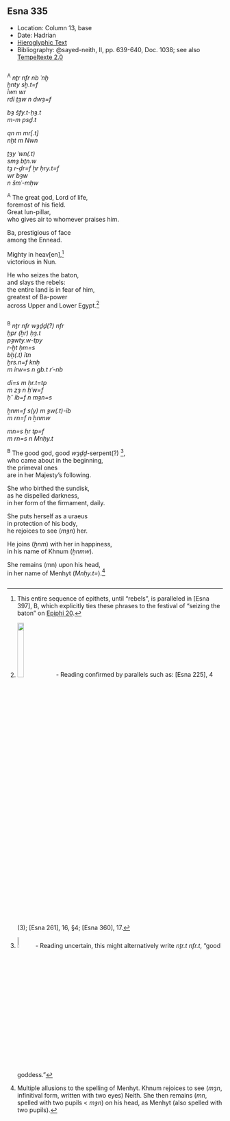 ## Esna 335 {-}  

<style>  
  
  .col2 {  
    columns: 2 320px;         /* number of columns and width in pixels*/  
    -webkit-columns: 2 320px; /* chrome, safari */  
    -moz-columns: 2 320px;    /* firefox */  
    -webkit-column-break-inside: avoid;  
    -page-break-inside: avoid;  
    -break-inside: avoid;  
  }  
  
</style>  

- Location: Column 13, base
- Date: Hadrian 
- [Hieroglyphic Text](https://www.ifao.egnet.net/uploads/publications/enligne/Temples-Esna003.pdf#page=319){target="_blank"}  
- Bibliography: @sayed-neith, II, pp. 639-640, Doc. 1038; see also [Tempeltexte 2.0](http://www.tempeltexte.uni-tuebingen.de/portal/#/text-detail/1237){target="_blank"}

<div class="col2">

^A^ *nṯr nfr nb ʿnḫ  *  
*ḫnty sḫ.t=f  *  
*ỉwn wr*   
*rdỉ ṯȝw n dwȝ=f  *  
   
*bȝ šfy.t-ḥȝ.t  *  
*m-m psḏ.t  *  
  
*qn m mr[.t]  *  
*nḫt m Nwn  *  
    
*ṯȝy ʿwn(.t)  *  
*smȝ bṯn.w  *  
*tȝ r-ḏr=f ẖr ḥry.t=f  *  
*wr bȝw *  
*n šmʿ-mḥw  *
  
^A^ The great god, Lord of life,  
foremost of his field.  
Great Iun-pillar,   
who gives air to whomever praises him.  
  
Ba, prestigious of face  
among the Ennead.

Mighty in heav[en],[^fn-335-0]  
victorious in Nun.  
  
He who seizes the baton,  
and slays the rebels:  
the entire land is in fear of him,  
greatest of Ba-power   
across Upper and Lower Egypt.[^fn-335-1]
  
</div>

[^fn-335-0]: This entire sequence of epithets, until "rebels", is paralleled in [Esna 397], B, which explicitly ties these phrases to the festival of "seizing the baton" on [Epiphi 20](https://bookdown.org/shemanefer/Esna2/calendar-ii-77.html#epiphi-20).  
[^fn-335-1]: ![](./images/335_A_1.png){width=18%} - Reading confirmed by parallels such as: [Esna 225], 4 (3); [Esna 261], 16, §4; [Esna 360], 17.

<div class="col2">

^B^ *nṯr nfr wȝḏḏ(?) nfr  *  
*ḫpr (ẖr) ḥȝ.t  *  
*pȝwty.w-tpy*  
*r-ḫt ḥm=s  *  
*bẖ(.t) ỉtn  *  
*ḫrs.n=f knḥ  *  
*m ỉrw=s n gb.t rʿ-nb  *  
   
*dỉ=s m ḥr.t=tp  *  
*m zȝ n ḥʿw=f  *  
*ḥʿʿ ỉb=f n mȝn=s  *  
      
*ẖnm=f s(y) m ȝw(.t)-ỉb  *  
*m rn=f n ẖnmw  *  
     
*mn=s ḥr tp=f  *  
*m rn=s n Mnḥy.t    *  
    
^B^ The good god, good *wȝḏḏ*-serpent(?) [^fn-335-2],  
who came about in the beginning,  
the primeval ones   
are in her Majesty's following.  
  
She who birthed the sundisk,  
as he dispelled darkness,  
in her form of the firmament, daily.  
  
She puts herself as a uraeus  
in protection of his body,  
he rejoices to see (*mȝn*) her.   
  
He joins (*ẖnm*) with her in happiness,  
in his name of Khnum (*ẖnmw*).  
  
She remains (mn) upon his head,  
in her name of Menhyt (*Mnḥy.t=*).[^fn-335-3]  

</div>

[^fn-335-2]: ![](./images/335_B_1.png){width=8%} - Reading uncertain, this might alternatively write *nṯr.t nfr.t*, "good goddess."
[^fn-335-3]: Multiple allusions to the spelling of Menhyt. Khnum rejoices to see (*mȝn*, infinitival form, written with two eyes) Neith. She then remains (*mn*, spelled with two pupils < *mȝn*) on his head, as Menhyt (also spelled with two pupils).

